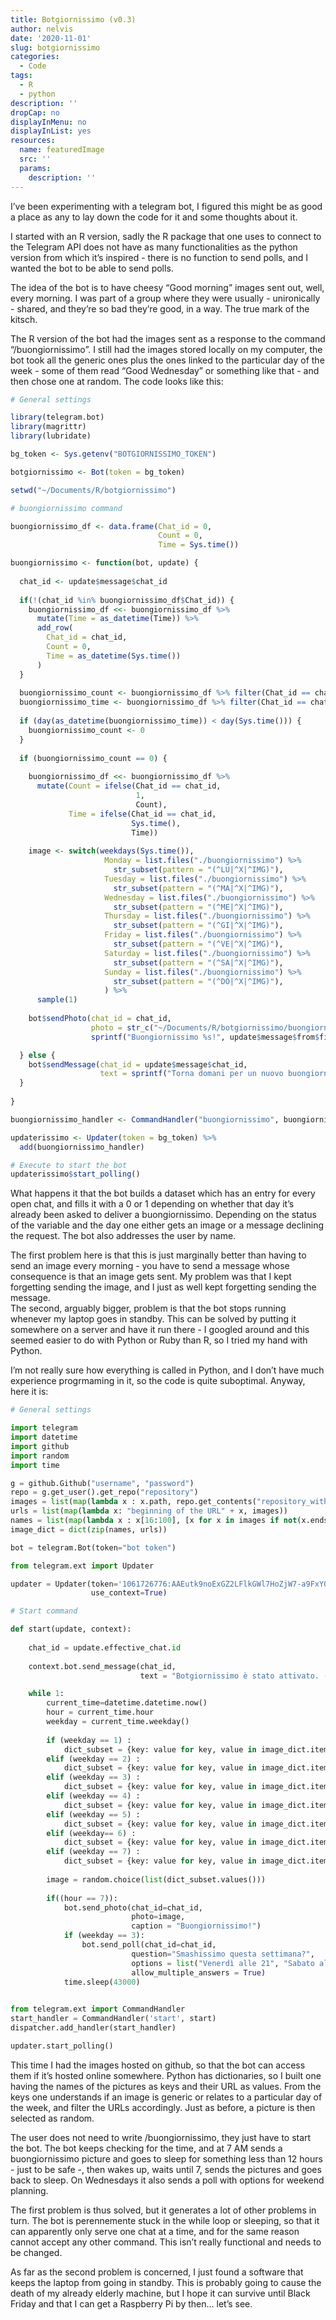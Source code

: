 ```yaml
---
title: Botgiornissimo (v0.3)
author: nelvis
date: '2020-11-01'
slug: botgiornissimo
categories:
  - Code
tags:
  - R
  - python
description: ''
dropCap: no
displayInMenu: no
displayInList: yes
resources:
  name: featuredImage
  src: ''
  params:
    description: ''
---
```


I've been experimenting with a telegram bot, I figured this might be as good a place as any to lay down the code for it and some thoughts about it.

I started with an R version, sadly the R package that one uses to connect to the Telegram API does not have as many functionalities as the python version from which it's inspired - there is no function to send polls, and I wanted the bot to be able to send polls.

The idea of the bot is to have cheesy "Good morning" images sent out, well, every morning. I was part of a group where they were usually - unironically - shared, and they're so bad they're good, in a way. The true mark of the kitsch.

The R version of the bot had the images sent as a response to the command "/buongiornissimo". I still had the images stored locally on my computer, the bot took all the generic ones plus the ones linked to the particular day of the week - some of them read "Good Wednesday" or something like that - and then chose one at random. The code looks like this:

```r
# General settings

library(telegram.bot)
library(magrittr)
library(lubridate)

bg_token <- Sys.getenv("BOTGIORNISSIMO_TOKEN")

botgiornissimo <- Bot(token = bg_token)

setwd("~/Documents/R/botgiornissimo")

# buongiornissimo command

buongiornissimo_df <- data.frame(Chat_id = 0,
                                 Count = 0,
                                 Time = Sys.time())

buongiornissimo <- function(bot, update) {
  
  chat_id <- update$message$chat_id
  
  if(!(chat_id %in% buongiornissimo_df$Chat_id)) {
    buongiornissimo_df <<- buongiornissimo_df %>%
      mutate(Time = as_datetime(Time)) %>% 
      add_row(
        Chat_id = chat_id,
        Count = 0,
        Time = as_datetime(Sys.time())
      )
  }
  
  buongiornissimo_count <- buongiornissimo_df %>% filter(Chat_id == chat_id) %$% Count
  buongiornissimo_time <- buongiornissimo_df %>% filter(Chat_id == chat_id) %$% Time
  
  if (day(as_datetime(buongiornissimo_time)) < day(Sys.time())) {
    buongiornissimo_count <- 0
  }
  
  if (buongiornissimo_count == 0) {
    
    buongiornissimo_df <<- buongiornissimo_df %>%
      mutate(Count = ifelse(Chat_id == chat_id,
                            1,
                            Count),
             Time = ifelse(Chat_id == chat_id,
                           Sys.time(),
                           Time))
    
    image <- switch(weekdays(Sys.time()),
                     Monday = list.files("./buongiornissimo") %>% 
                       str_subset(pattern = "(^LU|^X|^IMG)"),
                     Tuesday = list.files("./buongiornissimo") %>% 
                       str_subset(pattern = "(^MA|^X|^IMG)"),
                     Wednesday = list.files("./buongiornissimo") %>% 
                       str_subset(pattern = "(^ME|^X|^IMG)"),
                     Thursday = list.files("./buongiornissimo") %>% 
                       str_subset(pattern = "(^GI|^X|^IMG)"),
                     Friday = list.files("./buongiornissimo") %>% 
                       str_subset(pattern = "(^VE|^X|^IMG)"),
                     Saturday = list.files("./buongiornissimo") %>% 
                       str_subset(pattern = "(^SA|^X|^IMG)"),
                     Sunday = list.files("./buongiornissimo") %>% 
                       str_subset(pattern = "(^DO|^X|^IMG)"),
                     ) %>% 
      sample(1)
    
    bot$sendPhoto(chat_id = chat_id,
                  photo = str_c("~/Documents/R/botgiornissimo/buongiornissimo/", image),
                  sprintf("Buongiornissimo %s!", update$message$from$first_name))

  } else {
    bot$sendMessage(chat_id = update$message$chat_id,
                    text = sprintf("Torna domani per un nuovo buongiornissimo!"))
  }
  
}

buongiornissimo_handler <- CommandHandler("buongiornissimo", buongiornissimo)

updaterissimo <- Updater(token = bg_token) %>% 
  add(buongiornissimo_handler)

# Execute to start the bot
updaterissimo$start_polling()

```

What happens it that the bot builds a dataset which has an entry for every open chat, and fills it with a 0 or 1 depending on whether that day it's already been asked to deliver a buongiornissimo. Depending on the status of the variable and the day one either gets an image or a message declining the request. The bot also addresses the user by name.

The first problem here is that this is just marginally better than having to send an image every morning - you have to send a message whose consequence is that an image gets sent. My problem was that I kept forgetting sending the image, and I just as well kept forgetting sending the message.\
The second, arguably bigger, problem is that the bot stops running whenever my laptop goes in standby. This can be solved by putting it somewhere on a server and have it run there - I googled around and this seemed easier to do with Python or Ruby than R, so I tried my hand with Python.

I'm not really sure how everything is called in Python, and I don't have much experience progrmaming in it, so the code is quite suboptimal. Anyway, here it is:

```python
# General settings

import telegram
import datetime
import github
import random
import time

g = github.Github("username", "password")
repo = g.get_user().get_repo("repository")
images = list(map(lambda x : x.path, repo.get_contents("repository_with_pictures")))
urls = list(map(lambda x: "beginning of the URL" + x, images))
names = list(map(lambda x : x[16:100], [x for x in images if not(x.endswith("Store"))]))
image_dict = dict(zip(names, urls))

bot = telegram.Bot(token="bot token") 

from telegram.ext import Updater

updater = Updater(token='1061726776:AAEutk9noExGZ2LFlkGWl7HoZjW7-a9FxY0', 
                  use_context=True)

# Start command

def start(update, context):
    
    chat_id = update.effective_chat.id
    
    context.bot.send_message(chat_id, 
                             text = "Botgiornissimo è stato attivato. (v0.3)")

    while 1:
        current_time=datetime.datetime.now()
        hour = current_time.hour
        weekday = current_time.weekday()
        
        if (weekday == 1) :
            dict_subset = {key: value for key, value in image_dict.items() if (key.startswith("LU") | key.startswith("X") | key.startswith("IMG"))}
        elif (weekday == 2) :
            dict_subset = {key: value for key, value in image_dict.items() if (key.startswith("MA") | key.startswith("X") | key.startswith("IMG"))}
        elif (weekday == 3) :
            dict_subset = {key: value for key, value in image_dict.items() if (key.startswith("ME") | key.startswith("X") | key.startswith("IMG"))}
        elif (weekday == 4) :
            dict_subset = {key: value for key, value in image_dict.items() if (key.startswith("GI") | key.startswith("X") | key.startswith("IMG"))}
        elif (weekday == 5) :
            dict_subset = {key: value for key, value in image_dict.items() if (key.startswith("VE") | key.startswith("X") | key.startswith("IMG"))}
        elif (weekday== 6) :
            dict_subset = {key: value for key, value in image_dict.items() if (key.startswith("SA") | key.startswith("X") | key.startswith("IMG"))}
        elif (weekday == 7) :
            dict_subset = {key: value for key, value in image_dict.items() if (key.startswith("DO") | key.startswith("X") | key.startswith("IMG"))}
        
        image = random.choice(list(dict_subset.values()))
        
        if((hour == 7)):
            bot.send_photo(chat_id=chat_id, 
                           photo=image,
                           caption = "Buongiornissimo!")
            if (weekday == 3):
                bot.send_poll(chat_id=chat_id, 
                           question="Smashissimo questa settimana?",
                           options = list("Venerdì alle 21", "Sabato alle 21", "No", "Altro (specificare)"),
                           allow_multiple_answers = True)
            time.sleep(43000)

    
from telegram.ext import CommandHandler
start_handler = CommandHandler('start', start)
dispatcher.add_handler(start_handler)

updater.start_polling()
```

This time I had the images hosted on github, so that the bot can access them if it's hosted online somewhere. Python has dictionaries, so I built one having the names of the pictures as keys and their URL as values. From the keys one understands if an image is generic or relates to a particular day of the week, and filter the URLs accordingly. Just as before, a picture is then selected as random.

The user does not need to write /buongiornissimo, they just have to start the bot. The bot keeps checking for the time, and at 7 AM sends a buongiornissimo picture and goes to sleep for something less than 12 hours - just to be safe -, then wakes up, waits until 7, sends the pictures and goes back to sleep. On Wednesdays it also sends a poll with options for weekend planning.

The first problem is thus solved, but it generates a lot of other problems in turn. The bot is perennemente stuck in the while loop or sleeping, so that it can apparently only serve one chat at a time, and for the same reason cannot accept any other command. This isn't really functional and needs to be changed.

As far as the second problem is concerned, I just found a software that keeps the laptop from going in standby. This is probably going to cause the death of my already elderly machine, but I hope it can survive until Black Friday and that I can get a Raspberry Pi by then... let's see.
